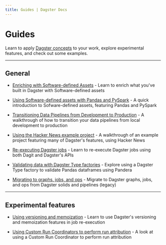 ```yaml
---
title: Guides | Dagster Docs
---
```


# Guides

Learn to apply [Dagster concepts](/concepts) to your work, explore experimental features, and check out some examples.

---

## General

- [Enriching with Software-defined Assets](/guides/dagster/enriching-with-software-defined-assets) - Learn to enrich what you've built in Dagster with Software-defined assets

- [Using Software-defined assets with Pandas and PySpark](/guides/dagster/software-defined-assets) - A quick introduction to Sofware-defined assets, featuring Pandas and PySpark

- [Transitioning Data Pipelines from Development to Production](/guides/dagster/transitioning-data-pipelines-from-development-to-production) - A walkthrough of how to transition your data pipelines from local development to production

- [Using the Hacker News example project](/guides/dagster/example_project) - A walkthrough of an example project featuring many of Dagster's features, using Hacker News

- [Re-executing Dagster jobs](/guides/dagster/re-execution) - Learn to re-execute Dagster jobs using both Dagit and Dagster's APIs

- [Validating data with Dagster Type factories](/guides/dagster/dagster_type_factories) - Explore using a Dagster Type factory to validate Pandas dataframes using Pandera

- [Migrating to graphs, jobs, and ops](https://docs.dagster.io/0.15.7/guides/dagster/graph_job_op) - Migrate to Dagster graphs, jobs, and ops from Dagster solids and pipelines (legacy)

---

## Experimental features

- [Using versioning and memoization](/guides/dagster/memoization) - Learn to use Dagster's versioning and memoization features in job re-execution

- [Using Custom Run Coordinators to perform run attribution](/guides/dagster/run-attribution) - A look at using a Custom Run Coordinator to perform run attribution
